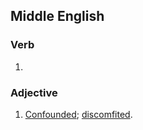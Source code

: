 ==Middle English==

===Verb===
{{head|enm|past participle}}

# {{inflection of|enm|abash||past|part}}

===Adjective===
{{head|enm|adjective}}

# [[confounded|Confounded]]; [[discomfited]].